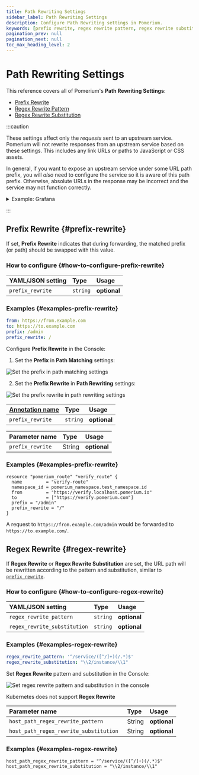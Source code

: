 ```yaml
---
title: Path Rewriting Settings
sidebar_label: Path Rewriting Settings
description: Configure Path Rewriting settings in Pomerium.
keywords: [prefix rewrite, regex rewrite pattern, regex rewrite substitution]
pagination_prev: null
pagination_next: null
toc_max_heading_level: 2
---
```



# Path Rewriting Settings

This reference covers all of Pomerium's **Path Rewriting Settings**:

- [Prefix Rewrite](#prefix-rewrite)
- [Regex Rewrite Pattern](#regex-rewrite)
- [Regex Rewrite Substitution](#regex-rewrite)

:::caution

These settings affect only the _requests_ sent to an upstream service. Pomerium will not rewrite responses from an upstream service based on these settings. This includes any link URLs or paths to JavaScript or CSS assets.

In general, if you want to expose an upstream service under some URL path prefix, you will _also_ need to configure the service so it is aware of this path prefix. Otherwise, absolute URLs in the response may be incorrect and the service may not function correctly.

<details>
<summary>Example: Grafana</summary>

If you host a Grafana instance at `https://example.com/grafana/`, using a Pomerium route with the following settings:

```
  prefix: /grafana/
  prefix_rewrite: /
```

then you will also need to configure Grafana with its [`root_url`](https://grafana.com/docs/grafana/latest/setup-grafana/configure-grafana/#root_url) option set to `https://example.com/grafana/`.

(The specific configuration options will vary from service to service. You will need to consult the documentation for your particular service.)

</details>

:::

## Prefix Rewrite {#prefix-rewrite}

If set, **Prefix Rewrite** indicates that during forwarding, the matched prefix (or path) should be swapped with this value.

### How to configure {#how-to-configure-prefix-rewrite}

<Tabs>
<TabItem value="Core" label="Core">

| **YAML**/**JSON** setting | **Type** | **Usage**    |
| :------------------------ | :------- | :----------- |
| `prefix_rewrite`          | `string` | **optional** |

### Examples {#examples-prefix-rewrite}

```yaml
from: https://from.example.com
to: https://to.example.com
prefix: /admin
prefix_rewrite: /
```

</TabItem>
<TabItem value="Enterprise" label="Enterprise">

Configure **Prefix Rewrite** in the Console:

1. Set the **Prefix** in **Path Matching** settings:

![Set the prefix in path matching settings](../img/routes/path-matching/prefix.png)

2. Set the **Prefix Rewrite** in **Path Rewriting** settings:

![Set the prefix rewrite in path rewriting settings](../img/routes/path-rewrite/prefix-rewrite.png)

</TabItem>
<TabItem value="Kubernetes" label="Kubernetes">

| **[Annotation name](/docs/deploy/k8s/ingress#set-ingress-annotations)** | **Type** | **Usage** |
| :-- | :-- | :-- |
| `prefix_rewrite` | `string` | **optional** |

</TabItem>
<TabItem value="Enterprise via Terraform" label="Enterprise via Terraform">

| **Parameter name** | **Type** | **Usage**    |
| :------------------------ | :------- | :----------- |
| `prefix_rewrite`          | String | **optional** |

### Examples {#examples-prefix-rewrite}

```hcl
resource "pomerium_route" "verify_route" {
  name         = "verify-route"
  namespace_id = pomerium_namespace.test_namespace.id
  from         = "https://verify.localhost.pomerium.io"
  to           = ["https://verify.pomerium.com"]
  prefix = "/admin"
  prefix_rewrite = "/"
}
```

</TabItem>
</Tabs>

A request to `https://from.example.com/admin` would be forwarded to `https://to.example.com/`.

## Regex Rewrite {#regex-rewrite}

If **Regex Rewrite** or **Regex Rewrite Substitution** are set, the URL path will be rewritten according to the pattern and substitution, similar to [`prefix_rewrite`](/docs/reference/routes/path-rewriting#prefix-rewrite).

### How to configure {#how-to-configure-regex-rewrite}

<Tabs>
<TabItem value="Core" label="Core">

| **YAML**/**JSON** setting    | **Type** | **Usage**    |
| :--------------------------- | :------- | :----------- |
| `regex_rewrite_pattern`      | `string` | **optional** |
| `regex_rewrite_substitution` | `string` | **optional** |

### Examples {#examples-regex-rewrite}

```yaml
regex_rewrite_pattern: '^/service/([^/]+)(/.*)$'
regex_rewrite_substitution: "\\2/instance/\\1"
```

</TabItem>
<TabItem value="Enterprise" label="Enterprise">

Set **Regex Rewrite** pattern and substitution in the Console:

![Set regex rewrite pattern and substitution in the console](../img/routes/regex/regex-rewrites.png)

</TabItem>
<TabItem value="Kubernetes" label="Kubernetes">

Kubernetes does not support **Regex Rewrite**

</TabItem>
<TabItem value="Enterprise via Terraform" label="Enterprise via Terraform">

| **Parameter name**   | **Type** | **Usage**    |
| :--------------------------- | :------- | :----------- |
| `host_path_regex_rewrite_pattern`      | String | **optional** |
| `host_path_regex_rewrite_substitution ` | String | **optional** |

### Examples {#examples-regex-rewrite}

```hcl
host_path_regex_rewrite_pattern = "^/service/([^/]+)(/.*)$"
host_path_regex_rewrite_substitution = "\\2/instance/\\1"
```

</TabItem>
</Tabs>
